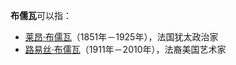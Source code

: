 '''布儒瓦'''可以指：

*[[莱昂·布儒瓦|莱昂·布儒瓦]]（1851年－1925年），法国犹太政治家
*[[路易丝·布儒瓦|路易丝·布儒瓦]]（1911年－2010年），法裔美国艺术家

{{Disambig|Cat=三字消歧义}}
